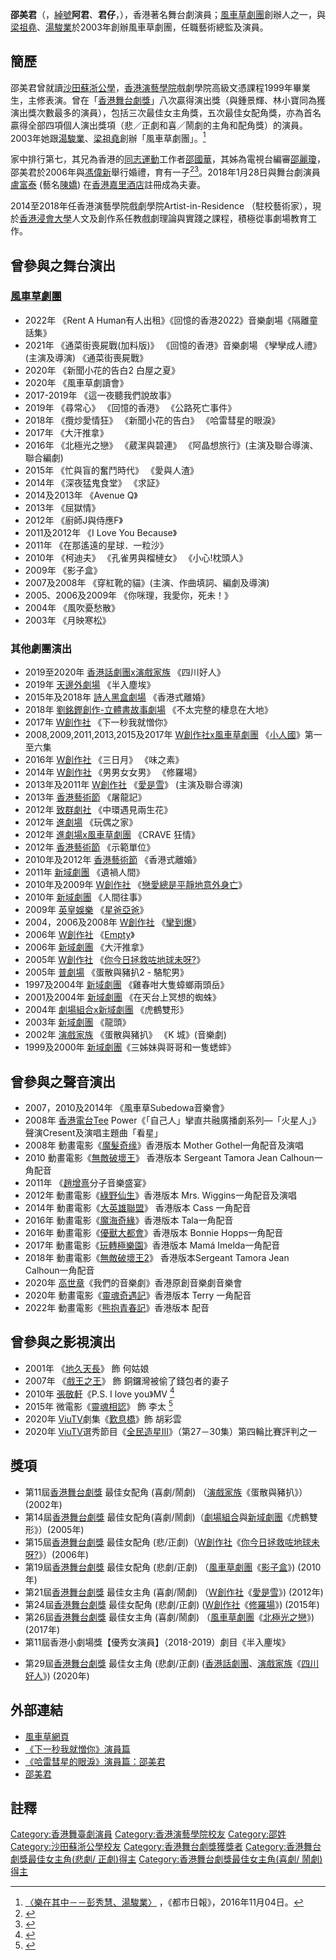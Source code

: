 {{藝人
|姓名 = 邵美君
|類型 = 女演員
|圖片 = LunaShewWylie.jpg
|圖片尺寸 = 
|圖片簡介 =  2017年6月《小人國6》邵美君飾演老闆Wylie
|本名 = 
|外文名 = 
|外文 = 
|羅馬拼音 = 
|英文名 = Luna Shaw
|暱稱 = 阿君、君仔
|其他藝名 = 
|國籍 = {{CHN-HKG}}
|民族 = 
|籍貫 = 
|出生日期 = {{birth date and age|1973|5|2}}
|出生地點 = {{BHKG}}
|逝世日期 = 
|逝世地點 = 
|職業 = 舞台劇[[演員|演員]]
|語言 = 粵語、英語、國語
|教育程度 = [[香港演藝學院|香港演藝學院]]戲劇學院高級文憑課程
|母校 = [[沙田蘇浙公學|沙田蘇浙公學]]
|宗教信仰 = 
|配偶 = {{marriage|盧富泰|2018}}
|兒女 = 馮天睿（2008年出生）
|父母 = 
|音樂類型 = 
|演奏樂器 = 
|出道地點 = 
|出道日期 = 
|出道作 = 
|代表作 = 
|活躍年代 = 1999年至今
|唱片公司 = 
|經紀公司 = [[風車草劇團|風車草劇團]]
|網站 = 
|相關團體 = 
|IMDb = 
|獎項 = 
}}
'''邵美君'''（{{lang-en|Luna Shaw}}，[[綽號|綽號]]'''阿君'''、'''君仔'''，{{bd|1973年|5月2日}}），香港著名舞台劇演員；[[風車草劇團|風車草劇團]]創辦人之一，與[[梁祖堯|梁祖堯]]、[[湯駿業|湯駿業]]於2003年創辦風車草劇團，任職藝術總監及演員。

==簡歷==
邵美君曾就讀[[沙田蘇浙公學|沙田蘇浙公學]]，[[香港演藝學院|香港演藝學院]]戲劇學院高級文憑課程1999年畢業生，主修表演。曾在「[[香港舞台劇獎|香港舞台劇獎]]」八次贏得演出獎（與鍾景輝、林小寶同為獲演出獎次數最多的演員），包括三次最佳女主角獎，五次最佳女配角獎，亦為首名贏得全部四項個人演出獎項（悲／正劇和喜／鬧劇的主角和配角獎）的演員。2003年她跟[[湯駿業|湯駿業]]、[[梁祖堯|梁祖堯]]創辦「風車草劇團」。<ref>[http://www.metrodaily.hk/metro_news/%e6%a8%82%e5%9c%a8%e5%85%b6%e4%b8%ad-%e5%bd%ad%e7%a7%80%e6%85%a7%e6%b9%af%e9%a7%bf%e6%a5%ad/ 〈樂在其中－－彭秀慧、湯駿業〉] {{Wayback|url=http://www.metrodaily.hk/metro_news/%e6%a8%82%e5%9c%a8%e5%85%b6%e4%b8%ad-%e5%bd%ad%e7%a7%80%e6%85%a7%e6%b9%af%e9%a7%bf%e6%a5%ad/ |date=20170904161041 }}，《都市日報》，2016年11月04日。</ref>

家中排行第七，其兄為香港的[[同志運動|同志運動]]工作者[[邵國華_(同志運動)|邵國華]]，其姊為電視台編審[[邵麗瓊|邵麗瓊]]，邵美君於2006年與[[馮偉新|馮偉新]]舉行婚禮，育有一子<ref>{{Cite web |url=http://eastweek.my-magazine.me/?aid=16253 |title=愛是一篤屎 邵美君 |accessdate=2015-03-19 |archive-date=2016-03-04 |archive-url=https://web.archive.org/web/20160304134958/http://eastweek.my-magazine.me/?aid=16253 |dead-url=no }}</ref><ref>{{Cite web |url=http://hk.apple.nextmedia.com/supplement/culture/art/20111029/15750627 |title=非常人：邵美君　獨腳戲 |accessdate=2015-04-30 |archive-date=2017-02-04 |archive-url=https://web.archive.org/web/20170204003823/http://hk.apple.nextmedia.com/supplement/culture/art/20111029/15750627 |dead-url=no }}</ref>。2018年1月28日與舞台劇演員[[盧富泰|盧富泰]] (藝名[[陳嬌(演員)|陳嬌]]) 在[[香港嘉里酒店|香港嘉里酒店]]註冊成為夫妻。

2014至2018年任香港演藝學院戲劇學院Artist-in-Residence （駐校藝術家），現於[[香港浸會大學|香港浸會大學]]人文及創作系任教戲劇理論與實踐之課程，積極從事劇場教育工作。

==曾參與之舞台演出==

===[[風車草劇團|風車草劇團]]===
*2022年              《Rent A Human有人出租》《回憶的香港2022》音樂劇場《隔離童話集》
*2021年              《通菜街喪屍戰(加料版)》 《回憶的香港》音樂劇場 《孿孿成人禮》(主演及導演) 《通菜街喪屍戰》
*2020年              《新聞小花的告白2 白屋之夏》 
*2020年              《風車草劇讀會》      
*2017-2019年         《這一夜聽我們說故事》
*2019年              《尋常心》 《回憶的香港》 《公路死亡事件》
*2018年              《攬炒愛情狂》 《新聞小花的告白》 《哈雷彗星的眼淚》
*2017年              《大汗推拿》
*2016年              《北極光之戀》 《葳潔與碧連》 《阿晶想旅行》(主演及聯合導演、聯合編劇) 
*2015年              《忙與盲的奮鬥時代》 《愛與人渣》
*2014年              《深夜猛鬼食堂》 《求証》 
*2014及2013年        《Avenue Q》
*2013年              《屈獄情》
*2012年              《廚師J與侍應F》
*2011及2012年        《I Love You Because》
*2011年              《在那遙遠的星球．一粒沙》
*2010年              《柯迪夫》 《孔雀男與榴槤女》 《小心!枕頭人》
*2009年              《影子盒》
*2007及2008年        《穿紅靴的貓》(主演、作曲填詞、編劇及導演)
*2005、2006及2009年  《你咪理，我愛你，死未！》
*2004年              《風吹憂愁散》
*2003年              《月映寒松》

===其他劇團演出===

*2019至2020年       [[香港話劇團|香港話劇團]]x[[演戲家族|演戲家族]] 《四川好人》
*2019年             [[天邊外劇場|天邊外劇場]] 《半入塵埃》
*2015年及2018年     [[詩人黑盒劇場|詩人黑盒劇場]] 《香港式離婚》
*2018年             [[劉銘鏗創作-立體書故事劇場|劉銘鏗創作-立體書故事劇場]] 《不太完整的棲息在大地》
*2017年             [[W創作社|W創作社]] 《下一秒我就憎你》
*2008,2009,2011,2013,2015及2017年  [[W創作社|W創作社]]x[[風車草劇團|風車草劇團]] 《[[小人國_(舞台劇)|小人國]]》第一至六集
*2016年             [[W創作社|W創作社]] 《三日月》 《味之素》
*2014年             [[W創作社|W創作社]] 《男男女女男》 《修羅場》
*2013年及2011年     [[W創作社|W創作社]] 《[[愛是雪|愛是雪]]》 (主演及聯合導演)
*2013年             [[香港藝術節|香港藝術節]] 《屠龍記》
*2012年             [[致群劇社|致群劇社]] 《中環遇見兩生花》
*2012年             [[進劇場|進劇場]] 《玩偶之家》
*2012年             [[進劇場|進劇場]]x[[風車草劇團|風車草劇團]] 《CRAVE 狂情》
*2012年             [[香港藝術節|香港藝術節]] 《示範單位》
*2010年及2012年     [[香港藝術節|香港藝術節]] 《香港式離婚》
*2011年             [[新域劇團|新域劇團]] 《遺禍人間》
*2010年及2009年     [[W創作社|W創作社]] 《[[戀愛總是平靜地意外身亡|戀愛總是平靜地意外身亡]]》
*2010年             [[新域劇團|新域劇團]] 《人間往事》
*2009年             [[英皇娛樂|英皇娛樂]] 《[[星爸亞爸|星爸亞爸]]》
*2004，2006及2008年 [[W創作社|W創作社]] 《[[攣到爆|攣到爆]]》
*2006年             [[W創作社|W創作社]] 《[[Empty_(舞台劇)|Empty]]》
*2006年             [[新域劇團|新域劇團]] 《大汗推拿》
*2005年             [[W創作社|W創作社]] 《[[你今日拯救咗地球未呀?|你今日拯救咗地球未呀?]]》
*2005年             [[普劇場|普劇場]] 《蛋散與豬扒2 - 駱駝男》
*1997及2004年       [[新域劇團|新域劇團]] 《雞春咁大隻蟑螂兩頭岳》
*2001及2004年       [[新域劇團|新域劇團]] 《在天台上冥想的蜘蛛》
*2004年             [[劇場組合|劇場組合]]x[[新域劇團|新域劇團]] 《虎鶴雙形》
*2003年             [[新域劇團|新域劇團]] 《龍頭》
*2002年             [[演戲家族|演戲家族]] 《蛋散與豬扒》 《K 城》(音樂劇)
*1999及2000年       [[新域劇團|新域劇團]]《三姊妹與哥哥和一隻蟋蟀》

==曾參與之聲音演出==
*2007，2010及2014年 《風車草Subedowa音樂會》
*2008年 [[香港電台|香港電台]]Tee Power《「自己人」攣直共融廣播劇系列—「火星人」》聲演Cresent及演唱主題曲「看星」 
*2008年 動畫電影《[[魔髮奇缘|魔髮奇缘]]》香港版本 Mother Gothel一角配音及演唱
*2010 動畫電影《[[無敵破壞王|無敵破壞王]]》 香港版本  Sergeant Tamora Jean Calhoun一角配音
*2011年 《[[趙增熹|趙增熹]]分子音樂盛宴》
*2012年 動畫電影《[[綠野仙生|綠野仙生]]》香港版本 Mrs. Wiggins一角配音及演唱
*2014年 動畫電影《[[大英雄聯盟|大英雄聯盟]]》 香港版本 Cass 一角配音
*2016年 動畫電影《[[魔海奇緣|魔海奇緣]]》香港版本 Tala一角配音
*2016年 動畫電影《[[動物方城市|優獸大都會]]》香港版本 Bonnie Hopps一角配音
*2017年 動畫電影《[[玩轉極樂園|玩轉極樂園]]》香港版本 Mamá Imelda一角配音
*2018年 動畫電影《[[無敵破壞王2|無敵破壞王2]]》 香港版本Sergeant Tamora Jean Calhoun一角配音 
*2020年 [[高世章|高世章]]《我們的音樂劇》香港原創音樂劇音樂會
*2020年 動畫電影《[[靈魂急轉彎|靈魂奇遇記]]》香港版本 Terry 一角配音
*2022年 動畫電影《[[熊抱青春記|熊抱青春記]]》香港版本 配音

==曾參與之影視演出==
*2001年 《[[地久天長|地久天長]]》 飾 何姑娘
*2007年 《[[戲王之王_(2007年電影)|戲王之王]]》 飾 銅鑼灣被偷了錢包者的妻子
*2010年 [[張敬軒|張敬軒]]《P.S. I love you》MV <ref>{{Cite web |url=https://www.youtube.com/watch?v=n-2bg6l5EgA |title=Hins Cheung - 張敬軒 -《P.S. I Love You》MV |accessdate=2010-10-22 |dead-url=no }}</ref>
*2015年 微電影《[[靈魂相認|靈魂相認]]》 飾 李太  <ref>{{Cite web |url=https://www.youtube.com/watch?v=j9qnOzndTp8&t=607 |title=張敬軒Hins Cheung《靈魂相認》音樂電影OFFICIAL官方完整版 |accessdate=2015-03-19 |archive-date=2016-03-16 |archive-url=https://web.archive.org/web/20160316060959/https://www.youtube.com/watch?v=j9qnOzndTp8&t=607 |dead-url=no }}</ref>
*2020年 [[ViuTV|ViuTV]]劇集《[[歎息橋_(電視劇)|歎息橋]]》飾 胡彩雲
*2020年 [[ViuTV|ViuTV]]選秀節目《[[全民造星III|全民造星III]]》（第27－30集）第四輪比賽評判之一

==獎項==
*第11屆[[香港舞台劇獎|香港舞台劇獎]] 最佳女配角 (喜劇/鬧劇) （[[演戲家族|演戲家族]]《蛋散與豬扒》）(2002年)
*第14屆[[香港舞台劇獎|香港舞台劇獎]] 最佳女配角(喜劇/鬧劇)（[[劇場組合|劇場組合]]與[[新域劇團|新域劇團]]《虎鶴雙形》）(2005年)
*第15屆[[香港舞台劇獎|香港舞台劇獎]] 最佳女配角 (悲/正劇)（[[W創作社|W創作社]]《[[你今日拯救咗地球未呀?|你今日拯救咗地球未呀?]]》）(2006年)
*第19屆[[香港舞台劇獎|香港舞台劇獎]] 最佳女配角 (悲劇/正劇) （[[風車草劇團|風車草劇團]]《[[影子盒|影子盒]]》) (2010年)
*第21屆[[香港舞台劇獎|香港舞台劇獎]] 最佳女主角 (喜劇/鬧劇) （[[W創作社|W創作社]]《[[愛是雪|愛是雪]]》) (2012年)
*第24屆[[香港舞台劇獎|香港舞台劇獎]] 最佳女配角 (悲劇/正劇)  ([[W創作社|W創作社]]《[[修羅場|修羅場]]》) (2015年)
*第26屆[[香港舞台劇獎|香港舞台劇獎]] 最佳女主角 (喜劇/鬧劇) （[[風車草劇團|風車草劇團]]《[[北極光之戀|北極光之戀]]》) (2017年)
*第11屆香港小劇場獎【優秀女演員】（2018-2019）劇目《半入麈埃》

*第29屆[[香港舞台劇獎|香港舞台劇獎]] 最佳女主角 (悲劇/正劇) ([[香港話劇團|香港話劇團]]、[[演戲家族|演戲家族]]《[[四川好人|四川好人]]》) (2020年)

==外部連結==
*[http://www.windmillgrasstheatre.com/kwan.htm 風車草網頁] {{Wayback|url=http://www.windmillgrasstheatre.com/kwan.htm |date=20090904173011 }}
*[https://www.facebook.com/watch/?v=10155049509626769 《下一秒我就憎你》演員篇]
*[https://www.facebook.com/watch/?v=10157125236422785 《哈雷彗星的眼淚》演員篇：邵美君]
*[https://www.youtube.com/watch?v=UMb6FAQTc94 邵美君] {{Wayback|url=https://www.youtube.com/watch?v=UMb6FAQTc94 |date=20200717232051 }}

{{香港舞台劇獎最佳女主角(悲劇/ 正劇)}}
{{香港舞台劇獎最佳女主角(喜劇/ 鬧劇)}}
{{香港舞台劇獎最佳女配角(悲劇/ 正劇)}}
{{香港舞台劇獎最佳女配角(喜劇/ 鬧劇)}}

==註釋==
<references/>

[[Category:香港舞臺劇演員|Category:香港舞臺劇演員]]
[[Category:香港演藝學院校友|Category:香港演藝學院校友]]
[[Category:邵姓|Category:邵姓]]
[[Category:沙田蘇浙公學校友|Category:沙田蘇浙公學校友]]
[[Category:香港舞台劇獎獲獎者|Category:香港舞台劇獎獲獎者]]
[[Category:香港舞台劇獎最佳女主角(悲劇/_正劇)得主|Category:香港舞台劇獎最佳女主角(悲劇/ 正劇)得主]]
[[Category:香港舞台劇獎最佳女主角(喜劇/_鬧劇)得主|Category:香港舞台劇獎最佳女主角(喜劇/ 鬧劇)得主]]